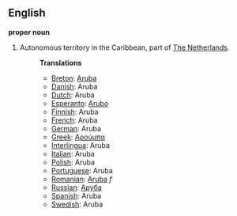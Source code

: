 ==English==

'''proper noun'''
# Autonomous territory in the Caribbean, part of [[The Netherlands]].
#:'''Translations'''
#:*[[Breton]]: [[Aruba]]
#:*[[Danish]]: Aruba
#:*[[Dutch]]: Aruba
#:*[[Esperanto]]: [[Arubo]]
#:*[[Finnish]]: Aruba
#:*[[French]]: Aruba
#:*[[German]]: Aruba
#:*[[Greek]]: [[Αρούμπα]]
#:*[[Interlingua]]: Aruba
#:*[[Italian]]: Aruba
#:*[[Polish]]: Aruba
#:*[[Portuguese]]: Aruba
#:*[[Romanian]]: [[Aruba]] ''f''
#:*[[Russian]]: [[Аруба]]
#:*[[Spanish]]: Aruba
#:*[[Swedish]]: Aruba
